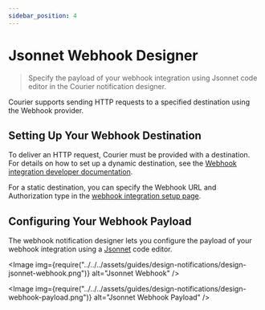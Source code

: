 ```yaml
---
sidebar_position: 4
---
```



# Jsonnet Webhook Designer

> Specify the payload of your webhook integration using Jsonnet code editor in the Courier notification designer.

Courier supports sending HTTP requests to a specified destination using the Webhook provider.

## Setting Up Your Webhook Destination

To deliver an HTTP request, Courier must be provided with a destination. For details on how to set up a dynamic destination, see the [Webhook integration developer documentation](../../../platform/channels/other/webhook-integration.mdx).

For a static destination, you can specify the Webhook URL and Authorization type in the [webhook integration setup page](https://app.courier.com/channels/webhook).

## Configuring Your Webhook Payload

The webhook notification designer lets you configure the payload of your webhook integration using a [Jsonnet](https://jsonnet.org/) code editor.

<Image
  img={require("../../../assets/guides/design-notifications/design-jsonnet-webhook.png")}
  alt="Jsonnet Webhook"
/>

<Image
  img={require("../../../assets/guides/design-notifications/design-webhook-payload.png")}
  alt="Jsonnet Webhook Payload"
/>